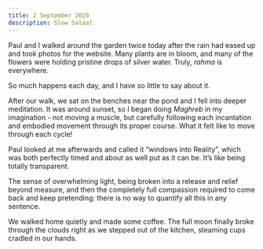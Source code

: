 ```yaml
---
title: 2 September 2020
description: Slow Salaat
---
```


Paul and I walked around the garden twice today after the rain had eased up and took photos for the website. Many plants are in bloom, and many of the flowers were holding pristine drops of silver water. Truly, _rahma_ is everywhere.

So much happens each day, and I have so little to say about it.

After our walk, we sat on the benches near the pond and I fell into deeper meditation. It was around sunset, so I began doing _Maghreb_ in my imagination - not moving a muscle, but carefully following each incantation and embodied movement through its proper course. What it felt like to move through each cycle!

Paul looked at me afterwards and called it “windows into Reality”, which was both perfectly timed and about as well put as it can be. It’s like being totally transparent.

The sense of overwhelming light, being broken into a release and relief beyond measure, and then the completely full compassion required to come back and keep pretending: there is no way to quantify all this in any sentence.

We walked home quietly and made some coffee. The full moon finally broke through the clouds right as we stepped out of the kitchen, steaming cups cradled in our hands.
